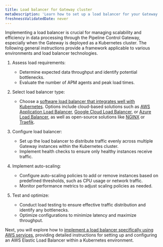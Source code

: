 ```yaml
---
title: Load balancer for Gateway cluster
metaDescription: 'Learn how to set up a load balancer for your Gateway cluster to manage the flow of data from your monitored entities to New Relic.'
freshnessValidatedDate: never
---
```


Implementing a load balancer is crucial for managing scalability and efficiency in data processing through the Pipeline Control Gateway, especially when the Gateway is deployed as a Kubernetes cluster. The following general instructions provide a framework applicable to various environments and load balancer technologies.

1. Assess load requirements:

    * Determine expected data throughput and identify potential bottlenecks.
    * Evaluate the number of APM agents and peak load times.

2. Select load balancer type:

    * Choose a [software load balancer that integrates well with Kubernetes](https://kubernetes.io/docs/concepts/services-networking/ingress-controllers/). Options include cloud-based solutions such as [AWS Application Load Balancer](https://docs.aws.amazon.com/eks/latest/userguide/alb-ingress.html), [Google Cloud Load Balancer](https://cloud.google.com/kubernetes-engine/docs/concepts/ingress), or [Azure Load Balancer](https://learn.microsoft.com/en-us/troubleshoot/azure/azure-kubernetes/load-bal-ingress-c/create-unmanaged-ingress-controller?tabs=azure-cli), as well as open-source solutions like [NGINX](https://kubernetes.github.io/ingress-nginx/) or [Traefik](https://doc.traefik.io/traefik/providers/kubernetes-ingress/).

3. Configure load balancer:

    * Set up the load balancer to distribute traffic evenly across multiple Gateway instances within the Kubernetes cluster.
    * Implement health checks to ensure only healthy instances receive traffic.

4. Implement auto-scaling:

    * Configure auto-scaling policies to add or remove instances based on predefined thresholds, such as CPU usage or network traffic.
    * Monitor performance metrics to adjust scaling policies as needed.

5. Test and optimize:

    * Conduct load testing to ensure effective traffic distribution and identify any bottlenecks.
    * Optimize configurations to minimize latency and maximize throughput.

Next, you will explore how to [implement a load balancer specifically using AWS services](/docs/new-relic-control/pipeline-control/aws-alb-for-gateway), providing detailed instructions for setting up and configuring an AWS Elastic Load Balancer within a Kubernetes environment.
